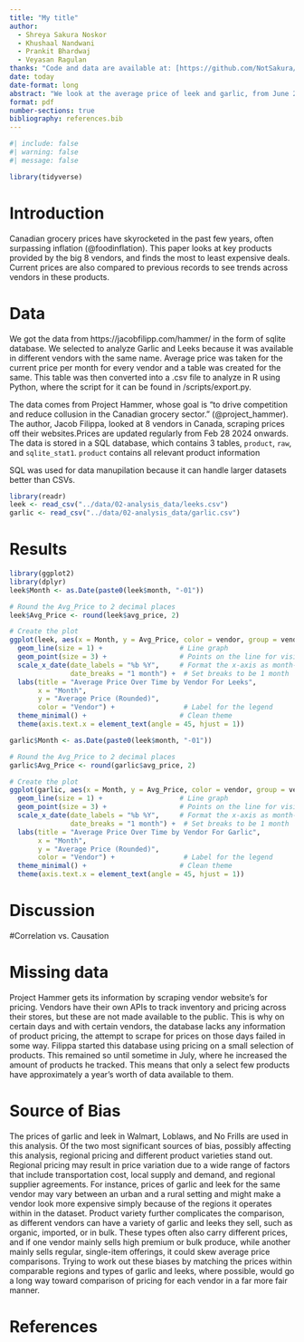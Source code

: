 ```yaml
---
title: "My title"
author: 
  - Shreya Sakura Noskor
  - Khushaal Nandwani
  - Prankit Bhardwaj
  - Veyasan Ragulan
thanks: "Code and data are available at: [https://github.com/NotSakura/ProjectHammerExcer.git](https://github.com/NotSakura/ProjectHammerExcer.git)."
date: today
date-format: long
abstract: "We look at the average price of leek and garlic, from June 2024 to November 2024. We find that "
format: pdf
number-sections: true
bibliography: references.bib
---
```


```r
#| include: false
#| warning: false
#| message: false

library(tidyverse)

```

  
# Introduction

Canadian grocery prices have skyrocketed in the past few years, often surpassing inflation (@foodinflation). This paper looks at key products provided by the big 8 vendors, and finds the most to least expensive deals. Current prices are also compared to previous records to see trends across vendors in these products.

# Data
We got the data from https://jacobfilipp.com/hammer/ in the form of sqlite database. We selected to analyze Garlic and Leeks because it was available in different vendors with the same name. Average price was taken for the current price per month for every vendor and a table was created for the same. This table was then converted into a .csv file to analyze in R using Python, where the script for it can be found in /scripts/export.py.

The data comes from Project Hammer, whose goal is "to drive competition and reduce collusion in the Canadian grocery sector." (\@project_hammer). The author, Jacob Filippa, looked at 8 vendors in Canada, scraping prices off their websites.Prices are updated regularly from Feb 28 2024 onwards. The data is stored in a SQL database, which contains 3 tables, `product`, `raw`, and `sqlite_stat1`. `product` contains all relevant product information


SQL was used for data manupilation because it can handle larger datasets better than CSVs.

```r
library(readr)
leek <- read_csv("../data/02-analysis_data/leeks.csv")
garlic <- read_csv("../data/02-analysis_data/garlic.csv")
```


# Results
```r
library(ggplot2)
library(dplyr)
leek$Month <- as.Date(paste0(leek$month, "-01"))

# Round the Avg_Price to 2 decimal places
leek$Avg_Price <- round(leek$avg_price, 2)

# Create the plot
ggplot(leek, aes(x = Month, y = Avg_Price, color = vendor, group = vendor)) +
  geom_line(size = 1) +                   # Line graph
  geom_point(size = 3) +                  # Points on the line for visibility
  scale_x_date(date_labels = "%b %Y",     # Format the x-axis as month-year (e.g., Jan 2023)
               date_breaks = "1 month") +  # Set breaks to be 1 month
  labs(title = "Average Price Over Time by Vendor For Leeks",
       x = "Month",
       y = "Average Price (Rounded)",
       color = "Vendor") +                 # Label for the legend
  theme_minimal() +                       # Clean theme
  theme(axis.text.x = element_text(angle = 45, hjust = 1))
```


```r
garlic$Month <- as.Date(paste0(leek$month, "-01"))

# Round the Avg_Price to 2 decimal places
garlic$Avg_Price <- round(garlic$avg_price, 2)

# Create the plot
ggplot(garlic, aes(x = Month, y = Avg_Price, color = vendor, group = vendor)) +
  geom_line(size = 1) +                   # Line graph
  geom_point(size = 3) +                  # Points on the line for visibility
  scale_x_date(date_labels = "%b %Y",     # Format the x-axis as month-year (e.g., Jan 2023)
               date_breaks = "1 month") +  # Set breaks to be 1 month
  labs(title = "Average Price Over Time by Vendor For Garlic",
       x = "Month",
       y = "Average Price (Rounded)",
       color = "Vendor") +                 # Label for the legend
  theme_minimal() +                       # Clean theme
  theme(axis.text.x = element_text(angle = 45, hjust = 1))
```



# Discussion


#Correlation vs. Causation



# Missing data
Project Hammer gets its information by scraping vendor website's for pricing. Vendors have their own APIs to track inventory and pricing across their stores, but these are not made available to the public. This is why on certain days and with certain vendors, the database lacks any information of product pricing, the attempt to scrape for prices on those days failed in some way. Filippa started this database using pricing on a small selection of products. This remained so until sometime in July, where he increased the amount of products he tracked. This means that only a select few products have approximately a year's worth of data available to them. 


# Source of Bias
The prices of garlic and leek in Walmart, Loblaws, and No Frills are used in this analysis. Of the two most significant sources of bias, possibly affecting this analysis, regional pricing and different product varieties stand out. Regional pricing may result in price variation due to a wide range of factors that include transportation cost, local supply and demand, and regional supplier agreements. For instance, prices of garlic and leek for the same vendor may vary between an urban and a rural setting and might make a vendor look more expensive simply because of the regions it operates within in the dataset. Product variety further complicates the comparison, as different vendors can have a variety of garlic and leeks they sell, such as organic, imported, or in bulk. These types often also carry different prices, and if one vendor mainly sells high premium or bulk produce, while another mainly sells regular, single-item offerings, it could skew average price comparisons. Trying to work out these biases by matching the prices within comparable regions and types of garlic and leeks, where possible, would go a long way toward comparison of pricing for each vendor in a far more fair manner.





\newpage


# References


